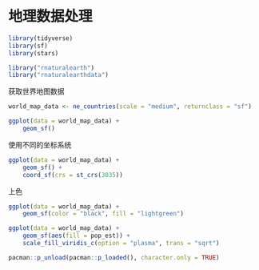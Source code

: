 # 地理数据处理 {#stars}


```r
library(tidyverse)
library(sf)
library(stars)

library("rnaturalearth")
library("rnaturalearthdata")
```

获取世界地图数据
```r
world_map_data <- ne_countries(scale = "medium", returnclass = "sf")

ggplot(data = world_map_data) +
    geom_sf()
```

使用不同的坐标系统
```r
ggplot(data = world_map_data) +
    geom_sf() +
    coord_sf(crs = st_crs(3035))
```

上色
```r
ggplot(data = world_map_data) + 
    geom_sf(color = "black", fill = "lightgreen")
```


```r
ggplot(data = world_map_data) +
    geom_sf(aes(fill = pop_est)) +
    scale_fill_viridis_c(option = "plasma", trans = "sqrt")
```


```r
pacman::p_unload(pacman::p_loaded(), character.only = TRUE)
```
